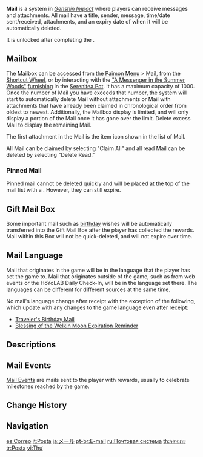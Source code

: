 {{CustomTabs
|tab1 = Mail
|tab2 = List
}}
{{Terminology Infobox
|image        = Icon Mail.png
|type         = Game Systems
|group        = Menus
}}
'''Mail''' is a system in ''[[Genshin Impact]]'' where players can receive messages and attachments. All mail have a title, sender, message, time/date sent/received, attachments, and an expiry date of when it will be automatically deleted.

It is unlocked after completing the {{Quest|Unexpected Power}}.

==Mailbox==
The Mailbox can be accessed from the [[Paimon Menu]] > Mail, from the [[Shortcut Wheel]], or by interacting with the [["A Messenger in the Summer Woods"]] [[furnishing]] in the [[Serenitea Pot]]. It has a maximum capacity of 1000. Once the number of Mail you have exceeds that number, the system will start to automatically delete Mail without attachments or Mail with attachments that have already been claimed in chronological order from oldest to newest. Additionally, the Mailbox display is limited, and will only display a portion of the Mail once it has gone over the limit. Delete excess Mail to display the remaining Mail.

The first attachment in the Mail is the item icon shown in the list of Mail.

All Mail can be claimed by selecting "Claim All" and all read Mail can be deleted by selecting "Delete Read."

===Pinned Mail===
Pinned mail cannot be deleted quickly and will be placed at the top of the mail list with a {{Icon/Stars|1}}. However, they can still expire.

==Gift Mail Box==
Some important mail such as [[birthday]] wishes will be automatically transferred into the Gift Mail Box after the player has collected the rewards. Mail within this Box will not be quick-deleted, and will not expire over time.

==Mail Language==
{{Stub|Check if other mails similar to the Blessing of the Welkin Moon Expiration Reminder mail also change language after receipt}}
Mail that originates in the game will be in the language that the player has set the game to. Mail that originates outside of the game, such as from web events or the HoYoLAB Daily Check-In, will be in the language set there. The languages can be different for different sources at the same time.

No mail's language change after receipt with the exception of the following, which update with any changes to the game language even after receipt:
* [[Birthday/Traveler|Traveler's Birthday Mail]]
* [[Blessing of the Welkin Moon Expiration Reminder]]

==Descriptions==
{{Description|'''Mailbox Capacity'''<br>Your mailbox has a maximum capacity of 1000.<br>Once the number of mail you have exceeds that number, the system will start to automatically delete mail without attachments or mail with attachments you have already claimed in chronological order from oldest to newest.<br>Additionally, the mailbox display is limited, and will only display a portion of your mail once it has gone over the limit.<br>Delete excess mail to display the remaining mail.<br><br>'''Mail Pins'''<br>Pinned mail cannot be deleted quickly and will be placed at the top of the mail list.<br>However, they can still expire.<br><br>'''Gift Mail Box'''<br>Some important mail such as birthday wishes will be automatically transferred into the Gift Mail Box after you have collected the rewards.<br>Mail within this Box will not be quick-deleted, and will not expire over time.|Details}}

==Mail Events==
[[Mail Events]] are mails sent to the player with rewards, usually to celebrate milestones reached by the game.

{{Events by Category Table|Mail Events}}

==Change History==
{{Change History|1.0}}

==Navigation==
{{Game Systems Navbox}}

[[es:Correo]]
[[it:Posta]]
[[ja:メール]]
[[pt-br:E-mail]]
[[ru:Почтовая система]]
[[th:จดหมาย]]
[[tr:Posta]]
[[vi:Thư]]